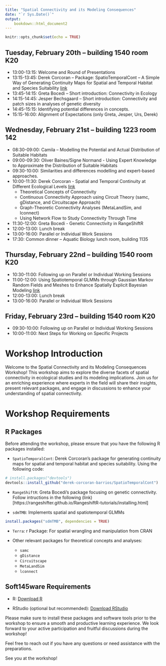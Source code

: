 ```yaml
---
title: "Spatial Connectivity and its Modeling Consequences"
date: "`r Sys.Date()`"
output: 
    bookdown::html_document2
---
```


```r
knitr::opts_chunk$set(echo = TRUE)
```


## Tuesday, February 20th – building 1540 room K20

- 13:00-13:15: Welcome and Round of Presentations
- 13:15-13:45: Derek Corcoran – Package: SpatioTemporalCont – A Simple Way of Generating Continuity Maps for Spatial and Temporal Habitat and Species Suitability [link](https://sustainscapes.github.io/SpatialContinuity/SpatioTemporalCont.html)
- 13:45-14:15: Greta Bocedi – Short introduction: Connectivity in Ecology
- 14:15-14:45: Jesper Bechsgaard – Short introduction: Connectivity and patch sizes in analyses of genetic diversity
- 14:45-15:15: Identifying potential differences in concepts.
- 15:15-16:00: Alignment of Expectations (only Greta, Jesper, Urs, Derek)

## Wednesday, February 21st – building 1223 room 142

- 08:30-09:00: Camila – Modelling the Potential and Actual Distribution of Suitable Habitats
- 09:00-09:30: Oliver Baines/Signe Normand - Using Expert Knowledge to Approximate the Distribution of Suitable Habitats
- 09:30-10:00: Similarities and differences modelling and expert-based approaches.
- 10:00-11:30: Derek Corcoran - Spatial and Temporal Continuity at Different Ecological Levels [link](https://sustainscapes.github.io/SpatialContinuity/SpatioTemporalTheory.html)
  - Theoretical Concepts of Connectivity
  - Continuous Connectivity Approach using Circuit Theory (samc, gDistance, and Circuitscape Approach)
  - Graph-Theoretic Connectivity Analyses (MetaLandSim, and lconnect)
  - Using Network Flow to Study Connectivity Through Time
- 11:30-12:00: Greta Bocedi - Genetic Connectivity in RangeShiftR
- 12:00-13:00: Lunch break
- 13:00-16:00: Parallel or Individual Work Sessions
- 17:30: Common dinner – Aquatic Biology lunch room, building 1135

## Thursday, February 22nd – building 1540 room K20

- 10:30-11:00: Following up on Parallel or Individual Working Sessions
- 11:00-12:00: Using Spatiotemporal GLMMs through Gaussian Markov Random Fields and Meshes to Enhance Spatially Explicit Bayesian Modeling [link](https://sustainscapes.github.io/SpatialContinuity/SpatioTemporalGLMMs.html)
- 12:00-13:00: Lunch break
- 13:00-16:00: Parallel or Individual Work Sessions

## Friday, February 23rd – building 1540 room K20

- 09:30-10:00: Following up on Parallel or Individual Working Sessions
- 10:00-11:00: Next Steps for Working on Specific Projects

# Workshop Introduction

Welcome to the Spatial Connectivity and its Modeling Consequences Workshop! This workshop aims to explore the diverse facets of spatial connectivity in ecological studies and its modeling implications. Join us for an enriching experience where experts in the field will share their insights, present relevant packages, and engage in discussions to enhance your understanding of spatial connectivity.

# Workshop Requirements

## R Packages

Before attending the workshop, please ensure that you have the following R packages installed:

- `SpatioTemporalCont`: Derek Corcoran's package for generating continuity maps for spatial and temporal habitat and species suitability. Using the following code:

```r
# install.packages("devtools")
devtools::install_github("derek-corcoran-barrios/SpatioTemporalCont")
```


- `RangeShiftR`: Greta Bocedi's package focusing on genetic connectivity. Follow intructions in the following (link)[https://rangeshifter.github.io/RangeshiftR-tutorials/installing.html]

- `sdmTMB`: Implements spatial and spatiotemporal GLMMs 

```r
install.packages("sdmTMB", dependencies = TRUE)
```


- `Terra`: r Package: For spatial wrangling and manipulation from CRAN

- Other relevant packages for theoretical concepts and analyses:
  - `samc`
  - `gDistance`
  - `Circuitscape`
  - `MetaLandSim`
  - `lconnect`

## Soft145ware Requirements

- R: [Download R](https://cran.r-project.org/mirrors.html)

- RStudio (optional but recommended): [Download RStudio](https://www.rstudio.com/products/rstudio/download/)

Please make sure to install these packages and software tools prior to the workshop to ensure a smooth and productive learning experience. We look forward to your active participation and fruitful discussions during the workshop!

Feel free to reach out if you have any questions or need assistance with the preparations.

See you at the workshop!
